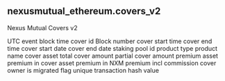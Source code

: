 ## nexusmutual_ethereum.covers_v2 
Nexus Mutual Covers v2

<ParamField path="block_time">
UTC event block time
</ParamField>
<ParamField path="block_date">
cover id
</ParamField>
<ParamField path="block_number">
Block number
</ParamField>
<ParamField path="cover_start_time">
cover start time
</ParamField>
<ParamField path="cover_end_time">
cover end time
</ParamField>
<ParamField path="cover_start_date">
cover start date
</ParamField>
<ParamField path="cover_end_date">
cover end date
</ParamField>
<ParamField path="staking_pool">
staking pool id
</ParamField>
<ParamField path="product_type">
product type
</ParamField>
<ParamField path="product_name">
product name
</ParamField>
<ParamField path="cover_asset">
cover asset
</ParamField>
<ParamField path="sum_assured">
total cover amount
</ParamField>
<ParamField path="partial_cover_amount">
partial cover amount
</ParamField>
<ParamField path="premium_asset">
premium asset
</ParamField>
<ParamField path="premium">
premium in cover asset
</ParamField>
<ParamField path="premium_nxm">
premium in NXM
</ParamField>
<ParamField path="premium_incl_commission">
premium incl commission
</ParamField>
<ParamField path="cover_owner">
cover owner
</ParamField>
<ParamField path="is_migrated">
is migrated flag
</ParamField>
<ParamField path="tx_hash">
unique transaction hash value
</ParamField>
